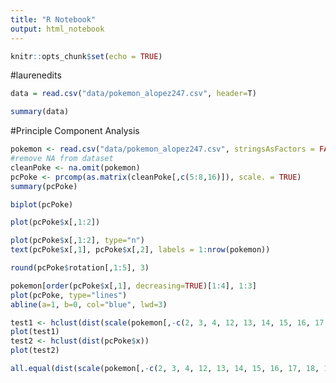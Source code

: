 ```yaml
---
title: "R Notebook"
output: html_notebook
---
```



```r
knitr::opts_chunk$set(echo = TRUE)
```

#laurenedits

```r
data = read.csv("data/pokemon_alopez247.csv", header=T)
```

```r
summary(data)
```


#Principle Component Analysis
```r
pokemon <- read.csv("data/pokemon_alopez247.csv", stringsAsFactors = FALSE)
#remove NA from dataset
cleanPoke <- na.omit(pokemon)
pcPoke <- prcomp(as.matrix(cleanPoke[,c(5:8,16)]), scale. = TRUE)
summary(pcPoke)
```

```r
biplot(pcPoke)
```

```r
plot(pcPoke$x[,1:2])
```

```r
plot(pcPoke$x[,1:2], type="n")
text(pcPoke$x[,1], pcPoke$x[,2], labels = 1:nrow(pokemon))
```

```r
round(pcPoke$rotation[,1:5], 3)
```

```r
pokemon[order(pcPoke$x[,1], decreasing=TRUE)[1:4], 1:3]
plot(pcPoke, type="lines")
abline(a=1, b=0, col="blue", lwd=3)
```

```r
test1 <- hclust(dist(scale(pokemon[,-c(2, 3, 4, 12, 13, 14, 15, 16, 17, 18, 19, 23)])))
plot(test1)
test2 <- hclust(dist(pcPoke$x))
plot(test2)
```

```r
all.equal(dist(scale(pokemon[,-c(2, 3, 4, 12, 13, 14, 15, 16, 17, 18, 19, 23)])), dist(pcPoke$x), check.attributes = FALSE)
```